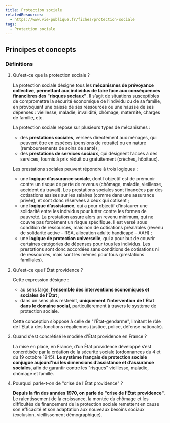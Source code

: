 ```yaml
---
title: Protection sociale
relatedResources:
  - https://www.vie-publique.fr/fiches/protection-sociale
tags:
  - Protection sociale
---
```


## Principes et concepts

### Définitions

1. Qu'est-ce que la protection sociale ?

   <Solution>

   La protection sociale désigne tous les **mécanismes de prévoyance collective,
   permettant aux individus de faire face aux conséquences financières des
   "risques sociaux"**. Il s’agit de situations susceptibles de compromettre la
   sécurité économique de l’individu ou de sa famille, en provoquant une baisse
   de ses ressources ou une hausse de ses dépenses : vieillesse, maladie,
   invalidité, chômage, maternité, charges de famille, etc.

   La protection sociale repose sur plusieurs types de mécanismes :

   - des **prestations sociales**, versées directement aux ménages, qui peuvent
     être en espèces (pensions de retraite) ou en nature (remboursements de
     soins de santé) ;
   - des **prestations de services sociaux**, qui désignent l’accès à des
     services, fournis à prix réduit ou gratuitement (crèches, hôpitaux).

   Les prestations sociales peuvent répondre à trois logiques :

   - une **logique d’assurance sociale**, dont l’objectif est de prémunir contre
     un risque de perte de revenus (chômage, maladie, vieillesse, accident du
     travail). Les prestations sociales sont financées par des cotisations
     assises sur les salaires (comme dans une assurance privée), et sont donc
     réservées à ceux qui cotisent ;
   - une **logique d’assistance**, qui a pour objectif d’instaurer une
     solidarité entre les individus pour lutter contre les formes de pauvreté.
     La prestation assure alors un revenu minimum, qui ne couvre pas forcément
     un risque spécifique. Il est versé sous condition de ressources, mais non
     de cotisations préalables (revenu de solidarité active – RSA, allocation
     adulte handicapé – AAH) ;
   - une **logique de protection universelle**, qui a pour but de couvrir
     certaines catégories de dépenses pour tous les individus. Les prestations
     sont donc accordées sans conditions de cotisations ni de ressources, mais
     sont les mêmes pour tous (prestations familiales).

   </Solution>

2. Qu'est-ce que l'État providence ?

   <Solution>

   Cette expression désigne :

   - au sens large, **l’ensemble des interventions économiques et sociales de
     l’État** ;
   - dans un sens plus restreint, **uniquement l’intervention de l’État dans le
     domaine social**, particulièrement à travers le système de protection
     sociale.

   Cette conception s’oppose à celle de "l’État-gendarme", limitant le rôle de
   l’État à des fonctions régaliennes (justice, police, défense nationale).

   </Solution>

3. Quand s'est concrétisé le modèle d'État providence en France ?

   <Solution>

   La mise en place, en France, d’un État providence développé s’est concrétisée
   par la création de la sécurité sociale (ordonnances du 4 et du 19 octobre
   1945). **Le système français de protection sociale conjugue aujourd'hui les
   dimensions d’assistance et d’assurance sociales**, afin de garantir contre
   les "risques" vieillesse, maladie, chômage et famille.

   </Solution>

4. Pourquoi parle-t-on de "crise de l'État providence" ?

   <Solution>

   **Depuis la fin des années 1970, on parle de "crise de l’État providence".**
   Le ralentissement de la croissance, la montée du chômage et les difficultés
   de financement de la protection sociale remettent en cause son efficacité et
   son adaptation aux nouveaux besoins sociaux (exclusion, vieillissement
   démographique).

   </Solution>
